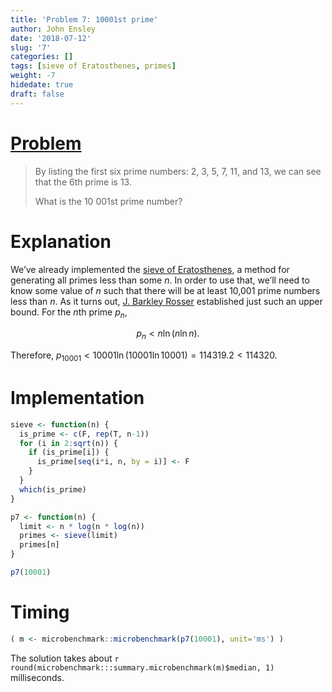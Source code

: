 ```yaml
---
title: 'Problem 7: 10001st prime'
author: John Ensley
date: '2018-07-12'
slug: '7'
categories: []
tags: [sieve of Eratosthenes, primes]
weight: -7
hidedate: true
draft: false
---
```


# [Problem](https://projecteuler.net/problem=7)

> By listing the first six prime numbers: 2, 3, 5, 7, 11, and 13, we can see that the 6th prime is 13.
>
> What is the 10 001st prime number?

# Explanation

We've already implemented the [sieve of Eratosthenes](/3/), a method for generating all primes less than some $n$. In order to use that, we'll need to know some value of $n$ such that there will be at least 10,001 prime numbers less than $n$. As it turns out, [J. Barkley Rosser](https://www.jstor.org/stable/2371291) established just such an upper bound. For the $n$th prime $p_n$,

$$
p_n < n \ln (n \ln n).
$$

Therefore, $p_{10001} < 10001 \ln (10001 \ln 10001) = 114319.2 < 114320$.

# Implementation

```r
sieve <- function(n) {
  is_prime <- c(F, rep(T, n-1))
  for (i in 2:sqrt(n)) {
    if (is_prime[i]) {
      is_prime[seq(i*i, n, by = i)] <- F
    }
  }
  which(is_prime)
}
```


```r
p7 <- function(n) {
  limit <- n * log(n * log(n))
  primes <- sieve(limit)
  primes[n]
}
```

```r
p7(10001)
```

# Timing

```r
( m <- microbenchmark::microbenchmark(p7(10001), unit='ms') )
```

The solution takes about `r round(microbenchmark:::summary.microbenchmark(m)$median, 1)` milliseconds.